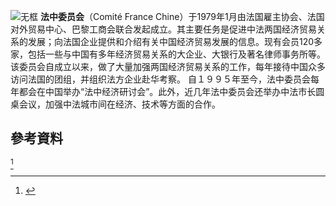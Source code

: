 {{expand|time=2016-02-29T03:14:52+00:00}}
[[File:法中委员会_logo.jpg|无框]]
'''法中委员会'''（Comité France Chine）于1979年1月由法国雇主协会、法国对外贸易中心、巴黎工商会联合发起成立。其主要任务是促进中法两国经济贸易关系的发展；向法国企业提供和介绍有关中国经济贸易发展的信息。现有会员120多家，包括一些与中国有多年经济贸易关系的大企业、大银行及著名律师事务所等。该委员会自成立以来，做了大量加强两国经济贸易关系的工作，每年接待中国众多访问法国的团组，并组织法方企业赴华考察。 自１９９５年至今，法中委员会每年都会在中国举办“法中经济研讨会”。此外，近几年法中委员会还举办中法市长圆桌会议，加强中法城市间在经济、技术等方面的合作。

==參考資料==
<ref>{{Cite web |url=http://fr.mofcom.gov.cn/article/jmjg/zwshanghui/201011/20101107229881.shtml |title=存档副本 |access-date=2016-02-28 |archive-date=2014-03-13 |archive-url=https://web.archive.org/web/20140313072155/http://fr.mofcom.gov.cn/article/jmjg/zwshanghui/201011/20101107229881.shtml |dead-url=no }}</ref>